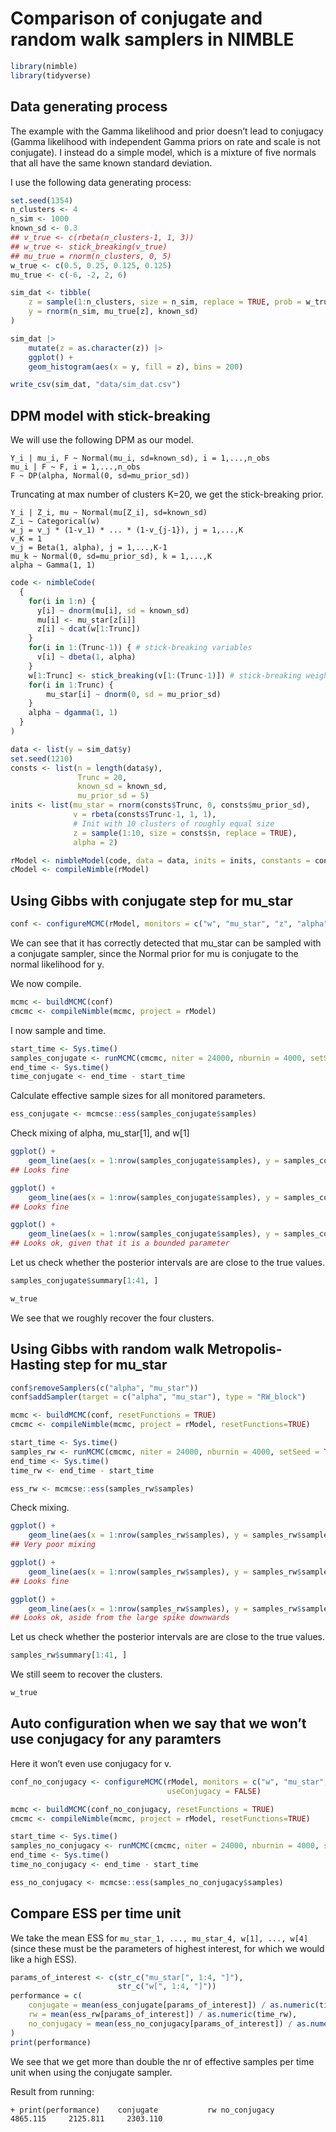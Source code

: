 # Comparison of conjugate and random walk samplers in NIMBLE

```r
library(nimble)
library(tidyverse)
```

## Data generating process

The example with the Gamma likelihood and prior doesn't lead to conjugacy (Gamma
likelihood with independent Gamma priors on rate and scale is not conjugate). I
instead do a simple model, which is a mixture of five normals that all have the
same known standard deviation.

I use the following data generating process:

```r
set.seed(1354)
n_clusters <- 4
n_sim <- 1000
known_sd <- 0.3
## v_true <- c(rbeta(n_clusters-1, 1, 3))
## w_true <- stick_breaking(v_true)
## mu_true = rnorm(n_clusters, 0, 5)
w_true <- c(0.5, 0.25, 0.125, 0.125)
mu_true <- c(-6, -2, 2, 6)

sim_dat <- tibble(
    z = sample(1:n_clusters, size = n_sim, replace = TRUE, prob = w_true),
    y = rnorm(n_sim, mu_true[z], known_sd)
)

sim_dat |>
    mutate(z = as.character(z)) |>
    ggplot() +
    geom_histogram(aes(x = y, fill = z), bins = 200)

write_csv(sim_dat, "data/sim_dat.csv")
```

## DPM model with stick-breaking

We will use the following DPM as our model.

```
Y_i | mu_i, F ~ Normal(mu_i, sd=known_sd), i = 1,...,n_obs
mu_i | F ~ F, i = 1,...,n_obs
F ~ DP(alpha, Normal(0, sd=mu_prior_sd))
```

Truncating at max number of clusters K=20, we get the stick-breaking prior.

```
Y_i | Z_i, mu ~ Normal(mu[Z_i], sd=known_sd)
Z_i ~ Categorical(w)
w_j = v_j * (1-v_1) * ... * (1-v_{j-1}), j = 1,...,K
v_K = 1
v_j = Beta(1, alpha), j = 1,...,K-1
mu_k ~ Normal(0, sd=mu_prior_sd), k = 1,...,K
alpha ~ Gamma(1, 1)
```

```r
code <- nimbleCode(
  {
    for(i in 1:n) {
      y[i] ~ dnorm(mu[i], sd = known_sd)
      mu[i] <- mu_star[z[i]]
      z[i] ~ dcat(w[1:Trunc])
    }
    for(i in 1:(Trunc-1)) { # stick-breaking variables
      v[i] ~ dbeta(1, alpha)
    }
    w[1:Trunc] <- stick_breaking(v[1:(Trunc-1)]) # stick-breaking weights
    for(i in 1:Trunc) {
        mu_star[i] ~ dnorm(0, sd = mu_prior_sd)
    }
    alpha ~ dgamma(1, 1)
  }
)
```

```r
data <- list(y = sim_dat$y)
set.seed(1210)
consts <- list(n = length(data$y),
               Trunc = 20,
               known_sd = known_sd,
               mu_prior_sd = 5)
inits <- list(mu_star = rnorm(consts$Trunc, 0, consts$mu_prior_sd),
              v = rbeta(consts$Trunc-1, 1, 1),
              # Init with 10 clusters of roughly equal size
              z = sample(1:10, size = consts$n, replace = TRUE),
              alpha = 2)

rModel <- nimbleModel(code, data = data, inits = inits, constants = consts) 
cModel <- compileNimble(rModel)
```

## Using Gibbs with conjugate step for mu_star

```r
conf <- configureMCMC(rModel, monitors = c("w", "mu_star", "z", "alpha")) 
```

We can see that it has correctly detected that mu_star can be sampled with a
conjugate sampler, since the Normal prior for mu is conjugate to the normal
likelihood for y.

We now compile.

```r
mcmc <- buildMCMC(conf) 
cmcmc <- compileNimble(mcmc, project = rModel)
```

I now sample and time.

```r
start_time <- Sys.time()
samples_conjugate <- runMCMC(cmcmc, niter = 24000, nburnin = 4000, setSeed = TRUE, summary = TRUE)
end_time <- Sys.time()
time_conjugate <- end_time - start_time
```

Calculate effective sample sizes for all monitored parameters.

```r
ess_conjugate <- mcmcse::ess(samples_conjugate$samples)
```

Check mixing of alpha, mu_star[1], and w[1]

```r
ggplot() +
    geom_line(aes(x = 1:nrow(samples_conjugate$samples), y = samples_conjugate$samples[, "alpha"]))
## Looks fine

ggplot() +
    geom_line(aes(x = 1:nrow(samples_conjugate$samples), y = samples_conjugate$samples[, "mu_star[1]"]))
## Looks fine

ggplot() +
    geom_line(aes(x = 1:nrow(samples_conjugate$samples), y = samples_conjugate$samples[, "w[1]"]))
## Looks ok, given that it is a bounded parameter
```

Let us check whether the posterior intervals are are close to the true values.

```r
samples_conjugate$summary[1:41, ]
```

```r
w_true
```

We see that we roughly recover the four clusters.

## Using Gibbs with random walk Metropolis-Hasting step for mu_star

```r
conf$removeSamplers(c("alpha", "mu_star"))
conf$addSampler(target = c("alpha", "mu_star"), type = "RW_block")
```

```r
mcmc <- buildMCMC(conf, resetFunctions = TRUE) 
cmcmc <- compileNimble(mcmc, project = rModel, resetFunctions=TRUE)
```

```r
start_time <- Sys.time()
samples_rw <- runMCMC(cmcmc, niter = 24000, nburnin = 4000, setSeed = TRUE, summary = TRUE)
end_time <- Sys.time()
time_rw <- end_time - start_time
```

```r
ess_rw <- mcmcse::ess(samples_rw$samples)
```

Check mixing.

```r
ggplot() +
    geom_line(aes(x = 1:nrow(samples_rw$samples), y = samples_rw$samples[, "alpha"]))
## Very poor mixing

ggplot() +
    geom_line(aes(x = 1:nrow(samples_rw$samples), y = samples_rw$samples[, "mu_star[1]"]))
## Looks fine

ggplot() +
    geom_line(aes(x = 1:nrow(samples_rw$samples), y = samples_rw$samples[, "w[1]"]))
## Looks ok, aside from the large spike downwards
```

Let us check whether the posterior intervals are are close to the true values.

```r
samples_rw$summary[1:41, ]
```

We still seem to recover the clusters.

```r
w_true
```

## Auto configuration when we say that we won't use conjugacy for any paramters

Here it won't even use conjugacy for v.

```r
conf_no_conjugacy <- configureMCMC(rModel, monitors = c("w", "mu_star", "z", "alpha"),
                                   useConjugacy = FALSE) 
```

```r
mcmc <- buildMCMC(conf_no_conjugacy, resetFunctions = TRUE) 
cmcmc <- compileNimble(mcmc, project = rModel, resetFunctions=TRUE)
```

```r
start_time <- Sys.time()
samples_no_conjugacy <- runMCMC(cmcmc, niter = 24000, nburnin = 4000, setSeed = TRUE, summary = TRUE)
end_time <- Sys.time()
time_no_conjugacy <- end_time - start_time
```

```r
ess_no_conjugacy <- mcmcse::ess(samples_no_conjugacy$samples)
```

## Compare ESS per time unit

We take the mean ESS for `mu_star_1, ..., mu_star_4, w[1], ..., w[4]` (since these must be
the parameters of highest interest, for which we would like a high ESS).

```r
params_of_interest <- c(str_c("mu_star[", 1:4, "]"),
                        str_c("w[", 1:4, "]"))
performance = c(
    conjugate = mean(ess_conjugate[params_of_interest]) / as.numeric(time_conjugate),
    rw = mean(ess_rw[params_of_interest]) / as.numeric(time_rw),
    no_conjugacy = mean(ess_no_conjugacy[params_of_interest]) / as.numeric(time_no_conjugacy)
)
print(performance)
```

We see that we get more than double the nr of effective samples per time unit
when using the conjugate sampler.

Result from running:

`
+ print(performance)
   conjugate           rw no_conjugacy 
    4865.115     2125.811     2303.110 
`
